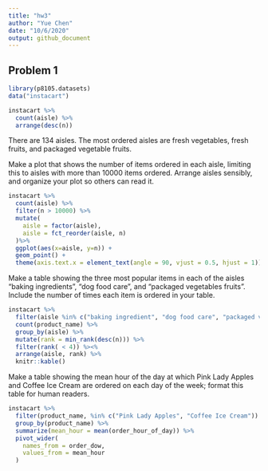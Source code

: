 ```yaml
---
title: "hw3"
author: "Yue Chen"
date: "10/6/2020"
output: github_document
---
```


## Problem 1
```r
library(p8105.datasets)
data("instacart")
```


```r
instacart %>%
  count(aisle) %>%
  arrange(desc(n))
```
There are 134 aisles. The most ordered aisles are fresh vegetables, fresh fruits, and packaged vegetable fruits.

Make a plot that shows the number of items ordered in each aisle, limiting this to aisles with more than 10000 items ordered. Arrange aisles sensibly, and organize your plot so others can read it.
```r
instacart %>%
  count(aisle) %>%
  filter(n > 10000) %>%
  mutate(
    aisle = factor(aisle),
    aisle = fct_reorder(aisle, n)
  )%>%
  ggplot(aes(x=aisle, y=n)) + 
  geom_point() +
  theme(axis.text.x = element_text(angle = 90, vjust = 0.5, hjust = 1))
```

Make a table showing the three most popular items in each of the aisles “baking ingredients”, “dog food care”, and “packaged vegetables fruits”. Include the number of times each item is ordered in your table.
```r
instacart %>%
  filter(aisle %in% c("baking ingredient", "dog food care", "packaged vegetables fruits")) %>%
  count(product_name) %>%
  group_by(aisle) %>%
  mutate(rank = min_rank(desc(n))) %>%
  filter(rank( < 4)) %><%
  arrange(aisle, rank) %>%
  knitr::kable()
```

Make a table showing the mean hour of the day at which Pink Lady Apples and Coffee Ice Cream are ordered on each day of the week; format this table for human readers.
```r
instacart %>%
  filter(product_name, %in% c("Pink Lady Apples", "Coffee Ice Cream")) %>%
  group_by(product_name) %>%
  summarize(mean_hour = mean(order_hour_of_day)) %>%
  pivot_wider(
    names_from = order_dow,
    values_from = mean_hour
  )
```

